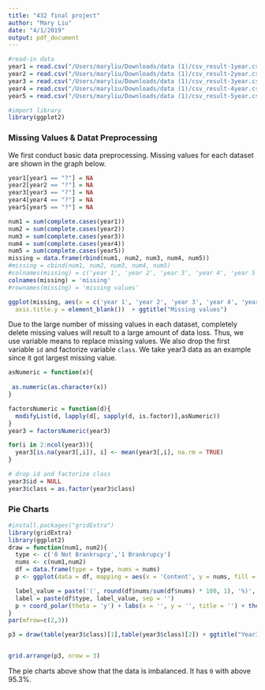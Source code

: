 ```yaml
---
title: "432 final project"
author: "Mary Liu"
date: "4/1/2019"
output: pdf_document
---
```

```r
#read-in data
year1 = read.csv("/Users/maryliu/Downloads/data (1)/csv_result-1year.csv")
year2 = read.csv("/Users/maryliu/Downloads/data (1)/csv_result-2year.csv")
year3 = read.csv("/Users/maryliu/Downloads/data (1)/csv_result-3year.csv")
year4 = read.csv("/Users/maryliu/Downloads/data (1)/csv_result-4year.csv")
year5 = read.csv("/Users/maryliu/Downloads/data (1)/csv_result-5year.csv")
```

```r
#import library
library(ggplot2)

```

### Missing Values & Datat Preprocessing

We first conduct basic data preprocessing. Missing values for each dataset are shown in the graph below.


```r
year1[year1 == "?"] = NA
year2[year2 == "?"] = NA
year3[year3 == "?"] = NA
year4[year4 == "?"] = NA
year5[year5 == "?"] = NA

```

```r

num1 = sum(complete.cases(year1))
num2 = sum(complete.cases(year2))
num3 = sum(complete.cases(year3))
num4 = sum(complete.cases(year4))
num5 = sum(complete.cases(year5))
missing = data.frame(rbind(num1, num2, num3, num4, num5))
#missing = cbind(num1, num2, num3, num4, num5)
#colnames(missing) = c('year 1', 'year 2', 'year 3', 'year 4', 'year 5')
colnames(missing) = 'missing'
#rownames(missing) = 'missing values'

ggplot(missing, aes(x = c('year 1', 'year 2', 'year 3', 'year 4', 'year 5'), y=missing)) + geom_bar(stat="identity") + theme(axis.title.x = element_blank(),
  axis.title.y = element_blank())  + ggtitle("Missing values")
```


Due to the large number of missing values in each dataset, completely delete missing values will result to a large amount of data loss. Thus, we use variable means to replace missing values. We also drop the first variable `id` and factorize variable `class`.  We take year3 data as an example since it got largest missing value.

```r
asNumeric = function(x){
  
 as.numeric(as.character(x))
}

factorsNumeric = function(d){
  modifyList(d, lapply(d[, sapply(d, is.factor)],asNumeric))
}
year3 = factorsNumeric(year3)

for(i in 2:ncol(year3)){
  year3[is.na(year3[,i]), i] <- mean(year3[,i], na.rm = TRUE)
}

# drop id and factorize class
year3$id = NULL
year3$class = as.factor(year3$class)
```

### Pie Charts 
```r
#install.packages("gridExtra")
library(gridExtra)
library(ggplot2)
draw = function(num1, num2){
  type <- c('0 Not Brankrupcy','1 Brankrupcy')
  nums <- c(num1,num2)
  df = data.frame(type = type, nums = nums)
  p <- ggplot(data = df, mapping = aes(x = 'Content', y = nums, fill = type)) + geom_bar(stat   = 'identity', position = 'stack', width = 1)

  label_value = paste('(', round(df$nums/sum(df$nums) * 100, 1), '%)', sep = '')
  label = paste(df$type, label_value, sep = '')
  p + coord_polar(theta = 'y') + labs(x = '', y = '', title = '') + theme(axis.text =           element_blank()) + theme(axis.ticks = element_blank()) + scale_fill_discrete(labels = label)
}
par(mfrow=c(2,3))

p3 = draw(table(year3$class)[1],table(year3$class)[2]) + ggtitle("Year3")


grid.arrange(p3, nrow = 3)
```

The pie charts above show that the data is imbalanced. It has `0` with above 95.3%.   




